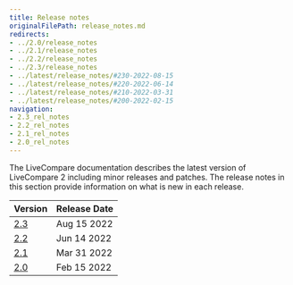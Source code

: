 ```yaml
---
title: Release notes
originalFilePath: release_notes.md
redirects:
- ../2.0/release_notes
- ../2.1/release_notes
- ../2.2/release_notes
- ../2.3/release_notes
- ../latest/release_notes/#230-2022-08-15
- ../latest/release_notes/#220-2022-06-14
- ../latest/release_notes/#210-2022-03-31
- ../latest/release_notes/#200-2022-02-15
navigation: 
- 2.3_rel_notes
- 2.2_rel_notes
- 2.1_rel_notes
- 2.0_rel_notes
---
```


The LiveCompare documentation describes the latest version of LiveCompare 2 including minor releases and patches. The release notes in this section provide information on what is new in each release. 

| Version                      | Release Date | 
| ---------------------------- | ------------ | 
| [2.3](2.3_rel_notes.mdx) | Aug 15 2022 |
| [2.2](2.2_rel_notes.mdx) | Jun 14 2022 |
| [2.1](2.1_rel_notes.mdx) | Mar 31 2022 |
| [2.0](2.0_rel_notes.mdx) | Feb 15 2022 |
